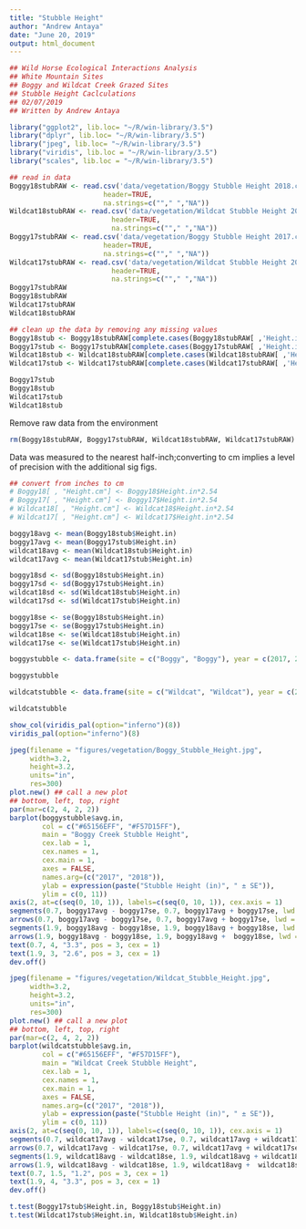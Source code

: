 ```yaml
---
title: "Stubble Height"
author: "Andrew Antaya"
date: "June 20, 2019"
output: html_document
---
```

```r
## Wild Horse Ecological Interactions Analysis
## White Mountain Sites
## Boggy and Wildcat Creek Grazed Sites
## Stubble Height Caclculations
## 02/07/2019
## Written by Andrew Antaya

library("ggplot2", lib.loc= "~/R/win-library/3.5")
library("dplyr", lib.loc= "~/R/win-library/3.5")
library("jpeg", lib.loc= "~/R/win-library/3.5")
library("viridis", lib.loc = "~/R/win-library/3.5")
library("scales", lib.loc = "~/R/win-library/3.5")
```

```r
## read in data
Boggy18stubRAW <- read.csv('data/vegetation/Boggy Stubble Height 2018.csv',
                       header=TRUE, 
                       na.strings=c(""," ","NA"))
Wildcat18stubRAW <- read.csv('data/vegetation/Wildcat Stubble Height 2018.csv',
                         header=TRUE,
                         na.strings=c(""," ","NA"))
Boggy17stubRAW <- read.csv('data/vegetation/Boggy Stubble Height 2017.csv',
                       header=TRUE, 
                       na.strings=c(""," ","NA"))
Wildcat17stubRAW <- read.csv('data/vegetation/Wildcat Stubble Height 2017.csv',
                         header=TRUE,
                         na.strings=c(""," ","NA"))
Boggy17stubRAW
Boggy18stubRAW
Wildcat17stubRAW
Wildcat18stubRAW
```

```r
## clean up the data by removing any missing values
Boggy18stub <- Boggy18stubRAW[complete.cases(Boggy18stubRAW[ ,'Height.in']),]
Boggy17stub <- Boggy17stubRAW[complete.cases(Boggy17stubRAW[ ,'Height.in']),]
Wildcat18stub <- Wildcat18stubRAW[complete.cases(Wildcat18stubRAW[ ,'Height.in']),]
Wildcat17stub <- Wildcat17stubRAW[complete.cases(Wildcat17stubRAW[ ,'Height.in']),]

Boggy17stub
Boggy18stub
Wildcat17stub
Wildcat18stub
```

Remove raw data from the environment
```r
rm(Boggy18stubRAW, Boggy17stubRAW, Wildcat18stubRAW, Wildcat17stubRAW)
```

Data was measured to the nearest half-inch;converting to cm implies a level of precision with the additional sig figs.
```r
## convert from inches to cm
# Boggy18[ , "Height.cm"] <- Boggy18$Height.in*2.54
# Boggy17[ , "Height.cm"] <- Boggy17$Height.in*2.54
# Wildcat18[ , "Height.cm"] <- Wildcat18$Height.in*2.54
# Wildcat17[ , "Height.cm"] <- Wildcat17$Height.in*2.54
```

```r
boggy18avg <- mean(Boggy18stub$Height.in)
boggy17avg <- mean(Boggy17stub$Height.in)
wildcat18avg <- mean(Wildcat18stub$Height.in)
wildcat17avg <- mean(Wildcat17stub$Height.in)

boggy18sd <- sd(Boggy18stub$Height.in)
boggy17sd <- sd(Boggy17stub$Height.in)
wildcat18sd <- sd(Wildcat18stub$Height.in)
wildcat17sd <- sd(Wildcat17stub$Height.in)

boggy18se <- se(Boggy18stub$Height.in)
boggy17se <- se(Boggy17stub$Height.in)
wildcat18se <- se(Wildcat18stub$Height.in)
wildcat17se <- se(Wildcat17stub$Height.in)

boggystubble <- data.frame(site = c("Boggy", "Boggy"), year = c(2017, 2018), avg.in = c(boggy17avg, boggy18avg), sd = c(boggy17sd, boggy18sd), se = c(boggy17se, boggy18se))

boggystubble

wildcatstubble <- data.frame(site = c("Wildcat", "Wildcat"), year = c(2017, 2018), avg.in = c(wildcat17avg, wildcat18avg), sd = c(wildcat17sd, wildcat18sd), se = c(wildcat17se, wildcat18se))

wildcatstubble
```

```r
show_col(viridis_pal(option="inferno")(8))
viridis_pal(option="inferno")(8)
```
```r
jpeg(filename = "figures/vegetation/Boggy_Stubble_Height.jpg",
     width=3.2,
     height=3.2,
     units="in",
     res=300)
plot.new() ## call a new plot
## bottom, left, top, right
par(mar=c(2, 4, 2, 2))
barplot(boggystubble$avg.in,
        col = c("#65156EFF", "#F57D15FF"),
        main = "Boggy Creek Stubble Height",
        cex.lab = 1,
        cex.names = 1,
        cex.main = 1,
        axes = FALSE,
        names.arg=(c("2017", "2018")),
        ylab = expression(paste("Stubble Height (in)", " ± SE")),
        ylim = c(0, 11))
axis(2, at=c(seq(0, 10, 1)), labels=c(seq(0, 10, 1)), cex.axis = 1)
segments(0.7, boggy17avg - boggy17se, 0.7, boggy17avg + boggy17se, lwd = 1)
arrows(0.7, boggy17avg - boggy17se, 0.7, boggy17avg + boggy17se, lwd = 1, angle = 90,code = 3, length = 0.05)
segments(1.9, boggy18avg - boggy18se, 1.9, boggy18avg + boggy18se, lwd = 1)
arrows(1.9, boggy18avg - boggy18se, 1.9, boggy18avg +  boggy18se, lwd = 1, angle = 90,code = 3, length = 0.05)
text(0.7, 4, "3.3", pos = 3, cex = 1)
text(1.9, 3, "2.6", pos = 3, cex = 1)
dev.off()
```

```r
jpeg(filename = "figures/vegetation/Wildcat_Stubble_Height.jpg",
     width=3.2,
     height=3.2,
     units="in",
     res=300)
plot.new() ## call a new plot
## bottom, left, top, right
par(mar=c(2, 4, 2, 2))
barplot(wildcatstubble$avg.in,
        col = c("#65156EFF", "#F57D15FF"),
        main = "Wildcat Creek Stubble Height",
        cex.lab = 1,
        cex.names = 1,
        cex.main = 1,
        axes = FALSE,
        names.arg=(c("2017", "2018")),
        ylab = expression(paste("Stubble Height (in)", " ± SE")),
        ylim = c(0, 11))
axis(2, at=c(seq(0, 10, 1)), labels=c(seq(0, 10, 1)), cex.axis = 1)
segments(0.7, wildcat17avg - wildcat17se, 0.7, wildcat17avg + wildcat17se, lwd = 1)
arrows(0.7, wildcat17avg - wildcat17se, 0.7, wildcat17avg + wildcat17se, lwd = 1, angle = 90,code = 3, length = 0.05)
segments(1.9, wildcat18avg - wildcat18se, 1.9, wildcat18avg + wildcat18se, lwd = 1)
arrows(1.9, wildcat18avg - wildcat18se, 1.9, wildcat18avg +  wildcat18se, lwd = 1, angle = 90,code = 3, length = 0.05)
text(0.7, 1.5, "1.2", pos = 3, cex = 1)
text(1.9, 4, "3.3", pos = 3, cex = 1)
dev.off()
```

```r
t.test(Boggy17stub$Height.in, Boggy18stub$Height.in)
t.test(Wildcat17stub$Height.in, Wildcat18stub$Height.in)
```
